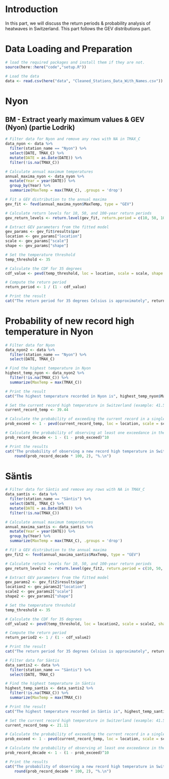 # Introduction

In this part, we will discuss the return periods & probability analysis of heatwaves in Switzerland. This part follows the GEV distributions part.

# Data Loading and Preparation

```r
# load the required packages and install them if they are not.
source(here::here("code","setup.R"))

# Load the data
data <- read.csv(here("data", "Cleaned_Stations_Data_With_Names.csv"))
```

# Nyon

## BM - Extract yearly maximum values & GEV (Nyon) (partie Lodrik)

```r
# Filter data for Nyon and remove any rows with NA in TMAX_C
data_nyon <- data %>%
  filter(station_name == "Nyon") %>%
  select(DATE, TMAX_C) %>%
  mutate(DATE = as.Date(DATE)) %>%
  filter(!is.na(TMAX_C))

# Calculate annual maximum temperatures
annual_maxima_nyon <- data_nyon %>%
  mutate(Year = year(DATE)) %>%
  group_by(Year) %>%
  summarize(MaxTemp = max(TMAX_C), .groups = 'drop')

# Fit a GEV distribution to the annual maxima
gev_fit <- fevd(annual_maxima_nyon$MaxTemp, type = "GEV")

# Calculate return levels for 10, 50, and 100-year return periods
gev_return_levels <- return.level(gev_fit, return.period = c(10, 50, 100))

# Extract GEV parameters from the fitted model
gev_params <- gev_fit$results$par
location <- gev_params["location"]
scale <- gev_params["scale"]
shape <- gev_params["shape"]

# Set the temperature threshold
temp_threshold <- 35

# Calculate the CDF for 35 degrees
cdf_value <- pevd(temp_threshold, loc = location, scale = scale, shape = shape, type = "GEV")

# Compute the return period
return_period <- 1 / (1 - cdf_value)

# Print the result
cat("The return period for 35 degrees Celsius is approximately", return_period, "years.\n")
```

# Probability of new record high temperature in Nyon

```r
# Filter data for Nyon
data_nyon2 <- data %>%
  filter(station_name == "Nyon") %>%
  select(DATE, TMAX_C)

# Find the highest temperature in Nyon
highest_temp_nyon <- data_nyon2 %>%
  filter(!is.na(TMAX_C)) %>%
  summarize(MaxTemp = max(TMAX_C))

# Print the result
cat("The highest temperature recorded in Nyon is", highest_temp_nyon$MaxTemp, "°C.\n")

# Set the current record high temperature in Switzerland (example: 41.5°C)
current_record_temp <- 39.44

# Calculate the probability of exceeding the current record in a single year
prob_exceed <- 1 - pevd(current_record_temp, loc = location, scale = scale, shape = shape, type = "GEV")

# Calculate the probability of observing at least one exceedance in the next decade
prob_record_decade <- 1 - (1 - prob_exceed)^10

# Print the results
cat("The probability of observing a new record high temperature in Switzerland within the next decade is approximately",
    round(prob_record_decade * 100, 2), "%.\n")
```

# Säntis

```r
# Filter data for Säntis and remove any rows with NA in TMAX_C
data_santis <- data %>%
  filter(station_name == "Säntis") %>%
  select(DATE, TMAX_C) %>%
  mutate(DATE = as.Date(DATE)) %>%
  filter(!is.na(TMAX_C))

# Calculate annual maximum temperatures
annual_maxima_santis <- data_santis %>%
  mutate(Year = year(DATE)) %>%
  group_by(Year) %>%
  summarize(MaxTemp = max(TMAX_C), .groups = 'drop')

# Fit a GEV distribution to the annual maxima
gev_fit2 <- fevd(annual_maxima_santis$MaxTemp, type = "GEV")

# Calculate return levels for 10, 50, and 100-year return periods
gev_return_levels2 <- return.level(gev_fit2, return.period = c(10, 50, 100))

# Extract GEV parameters from the fitted model
gev_params2 <- gev_fit2$results$par
location2 <- gev_params2["location"]
scale2 <- gev_params2["scale"]
shape2 <- gev_params2["shape"]

# Set the temperature threshold
temp_threshold <- 35

# Calculate the CDF for 35 degrees
cdf_value2 <- pevd(temp_threshold, loc = location2, scale = scale2, shape = shape2, type = "GEV")

# Compute the return period
return_period2 <- 1 / (1 - cdf_value2)

# Print the result
cat("The return period for 35 degrees Celsius is approximately", return_period, "years.\n")
```

```r
# Filter data for Säntis
data_santis2 <- data %>%
  filter(station_name == "Säntis") %>%
  select(DATE, TMAX_C)

# Find the highest temperature in Säntis
highest_temp_santis <- data_santis2 %>%
  filter(!is.na(TMAX_C)) %>%
  summarize(MaxTemp = max(TMAX_C))

# Print the result
cat("The highest temperature recorded in Säntis is", highest_temp_santis$MaxTemp, "°C.\n")

# Set the current record high temperature in Switzerland (example: 41.5°C)
current_record_temp <- 21.11

# Calculate the probability of exceeding the current record in a single year
prob_exceed <- 1 - pevd(current_record_temp, loc = location, scale = scale, shape = shape, type = "GEV")

# Calculate the probability of observing at least one exceedance in the next decade
prob_record_decade <- 1 - (1 - prob_exceed)^10

# Print the results
cat("The probability of observing a new record high temperature in Switzerland within the next decade is approximately",
    round(prob_record_decade * 100, 2), "%.\n")
```


